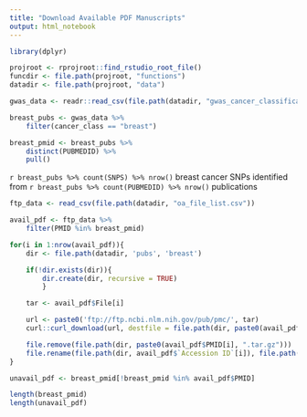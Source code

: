 ```yaml
---
title: "Download Available PDF Manuscripts"
output: html_notebook
---
```

```r
library(dplyr)

projroot <- rprojroot::find_rstudio_root_file()
funcdir <- file.path(projroot, "functions")
datadir <- file.path(projroot, "data")

gwas_data <- readr::read_csv(file.path(datadir, "gwas_cancer_classifications.csv"))
```

```r
breast_pubs <- gwas_data %>% 
    filter(cancer_class == "breast")

breast_pmid <- breast_pubs %>% 
    distinct(PUBMEDID) %>% 
    pull()
```

`r breast_pubs %>% count(SNPS) %>% nrow()` breast cancer SNPs identified from `r breast_pubs %>% count(PUBMEDID) %>% nrow()` publications

```r
ftp_data <- read_csv(file.path(datadir, "oa_file_list.csv"))
```

```r

avail_pdf <- ftp_data %>% 
    filter(PMID %in% breast_pmid)

for(i in 1:nrow(avail_pdf)){
    dir <- file.path(datadir, 'pubs', 'breast')

    if(!dir.exists(dir)){
        dir.create(dir, recursive = TRUE)
        }

    tar <- avail_pdf$File[i]

    url <- paste0('ftp://ftp.ncbi.nlm.nih.gov/pub/pmc/', tar)
    curl::curl_download(url, destfile = file.path(dir, paste0(avail_pdf$PMID[i], ".tar.gz"))) %>% untar(exdir = dir)

    file.remove(file.path(dir, paste0(avail_pdf$PMID[i], ".tar.gz")))
    file.rename(file.path(dir, avail_pdf$`Accession ID`[i]), file.path(dir, avail_pdf$PMID[i]))
}
```

```r
unavail_pdf <- breast_pmid[!breast_pmid %in% avail_pdf$PMID]
```
```r
length(breast_pmid)
length(unavail_pdf)
```
